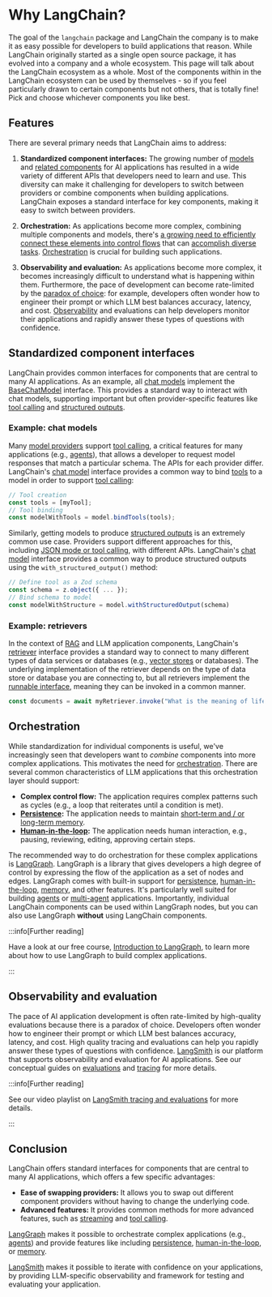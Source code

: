 # Why LangChain?

The goal of the `langchain` package and LangChain the company is to make it as easy possible for developers to build applications that reason.
While LangChain originally started as a single open source package, it has evolved into a company and a whole ecosystem.
This page will talk about the LangChain ecosystem as a whole.
Most of the components within in the LangChain ecosystem can be used by themselves - so if you feel particularly drawn to certain components but not others, that is totally fine! Pick and choose whichever components you like best.

## Features

There are several primary needs that LangChain aims to address:

1. **Standardized component interfaces:** The growing number of [models](/docs/integrations/chat/) and [related components](/docs/integrations/vectorstores/) for AI applications has resulted in a wide variety of different APIs that developers need to learn and use.
   This diversity can make it challenging for developers to switch between providers or combine components when building applications.
   LangChain exposes a standard interface for key components, making it easy to switch between providers.

2. **Orchestration:** As applications become more complex, combining multiple components and models, there's [a growing need to efficiently connect these elements into control flows](https://lilianweng.github.io/posts/2023-06-23-agent/) that can [accomplish diverse tasks](https://www.sequoiacap.com/article/generative-ais-act-o1/).
   [Orchestration](<https://en.wikipedia.org/wiki/Orchestration_(computing)>) is crucial for building such applications.

3. **Observability and evaluation:** As applications become more complex, it becomes increasingly difficult to understand what is happening within them.
   Furthermore, the pace of development can become rate-limited by the [paradox of choice](https://en.wikipedia.org/wiki/Paradox_of_choice):
   for example, developers often wonder how to engineer their prompt or which LLM best balances accuracy, latency, and cost.
   [Observability](https://en.wikipedia.org/wiki/Observability) and evaluations can help developers monitor their applications and rapidly answer these types of questions with confidence.

## Standardized component interfaces

LangChain provides common interfaces for components that are central to many AI applications.
As an example, all [chat models](/docs/concepts/chat_models/) implement the [BaseChatModel](https://api.js.langchain.com/classes/_langchain_core.language_models_chat_models.BaseChatModel.html) interface.
This provides a standard way to interact with chat models, supporting important but often provider-specific features like [tool calling](/docs/concepts/tool_calling/) and [structured outputs](/docs/concepts/structured_outputs/).

### Example: chat models

Many [model providers](/docs/concepts/chat_models/) support [tool calling](/docs/concepts/tool_calling/), a critical features for many applications (e.g., [agents](https://langchain-ai.github.io/langgraphjs/concepts/agentic_concepts/)), that allows a developer to request model responses that match a particular schema.
The APIs for each provider differ.
LangChain's [chat model](/docs/concepts/chat_models/) interface provides a common way to bind [tools](/docs/concepts/tools) to a model in order to support [tool calling](/docs/concepts/tool_calling/):

```typescript
// Tool creation
const tools = [myTool];
// Tool binding
const modelWithTools = model.bindTools(tools);
```

Similarly, getting models to produce [structured outputs](/docs/concepts/structured_outputs/) is an extremely common use case.
Providers support different approaches for this, including [JSON mode or tool calling](https://platform.openai.com/docs/guides/structured-outputs), with different APIs.
LangChain's [chat model](/docs/concepts/chat_models/) interface provides a common way to produce structured outputs using the `with_structured_output()` method:

```typescript
// Define tool as a Zod schema
const schema = z.object({ ... });
// Bind schema to model
const modelWithStructure = model.withStructuredOutput(schema)
```

### Example: retrievers

In the context of [RAG](/docs/concepts/rag/) and LLM application components, LangChain's [retriever](/docs/concepts/retrievers/) interface provides a standard way to connect to many different types of data services or databases (e.g., [vector stores](/docs/concepts/vectorstores) or databases).
The underlying implementation of the retriever depends on the type of data store or database you are connecting to, but all retrievers implement the [runnable interface](/docs/concepts/runnables/), meaning they can be invoked in a common manner.

```typescript
const documents = await myRetriever.invoke("What is the meaning of life?");
```

## Orchestration

While standardization for individual components is useful, we've increasingly seen that developers want to _combine_ components into more complex applications.
This motivates the need for [orchestration](<https://en.wikipedia.org/wiki/Orchestration_(computing)>).
There are several common characteristics of LLM applications that this orchestration layer should support:

- **Complex control flow:** The application requires complex patterns such as cycles (e.g., a loop that reiterates until a condition is met).
- **[Persistence](https://langchain-ai.github.io/langgraphjs/concepts/persistence/):** The application needs to maintain [short-term and / or long-term memory](https://langchain-ai.github.io/langgraphjs/concepts/memory/).
- **[Human-in-the-loop](https://langchain-ai.github.io/langgraphjs/concepts/human_in_the_loop/):** The application needs human interaction, e.g., pausing, reviewing, editing, approving certain steps.

The recommended way to do orchestration for these complex applications is [LangGraph](https://langchain-ai.github.io/langgraphjs/concepts/high_level/).
LangGraph is a library that gives developers a high degree of control by expressing the flow of the application as a set of nodes and edges.
LangGraph comes with built-in support for [persistence](https://langchain-ai.github.io/langgraphjs/concepts/persistence/), [human-in-the-loop](https://langchain-ai.github.io/langgraphjs/concepts/human_in_the_loop/), [memory](https://langchain-ai.github.io/langgraphjs/concepts/memory/), and other features.
It's particularly well suited for building [agents](https://langchain-ai.github.io/langgraphjs/concepts/agentic_concepts/) or [multi-agent](https://langchain-ai.github.io/langgraphjs/concepts/multi_agent/) applications.
Importantly, individual LangChain components can be used within LangGraph nodes, but you can also use LangGraph **without** using LangChain components.

:::info[Further reading]

Have a look at our free course, [Introduction to LangGraph](https://academy.langchain.com/courses/intro-to-langgraph), to learn more about how to use LangGraph to build complex applications.

:::

## Observability and evaluation

The pace of AI application development is often rate-limited by high-quality evaluations because there is a paradox of choice.
Developers often wonder how to engineer their prompt or which LLM best balances accuracy, latency, and cost.
High quality tracing and evaluations can help you rapidly answer these types of questions with confidence.
[LangSmith](https://docs.smith.langchain.com/) is our platform that supports observability and evaluation for AI applications.
See our conceptual guides on [evaluations](https://docs.smith.langchain.com/concepts/evaluation) and [tracing](https://docs.smith.langchain.com/concepts/tracing) for more details.

:::info[Further reading]

See our video playlist on [LangSmith tracing and evaluations](https://youtube.com/playlist?list=PLfaIDFEXuae0um8Fj0V4dHG37fGFU8Q5S&feature=shared) for more details.

:::

## Conclusion

LangChain offers standard interfaces for components that are central to many AI applications, which offers a few specific advantages:

- **Ease of swapping providers:** It allows you to swap out different component providers without having to change the underlying code.
- **Advanced features:** It provides common methods for more advanced features, such as [streaming](/docs/concepts/runnables/#streaming) and [tool calling](/docs/concepts/tool_calling/).

[LangGraph](https://langchain-ai.github.io/langgraphjs/concepts/high_level/) makes it possible to orchestrate complex applications (e.g., [agents](/docs/concepts/agents/)) and provide features like including [persistence](https://langchain-ai.github.io/langgraphjs/concepts/persistence/), [human-in-the-loop](https://langchain-ai.github.io/langgraphjs/concepts/human_in_the_loop/), or [memory](https://langchain-ai.github.io/langgraphjs/concepts/memory/).

[LangSmith](https://docs.smith.langchain.com/) makes it possible to iterate with confidence on your applications, by providing LLM-specific observability and framework for testing and evaluating your application.
